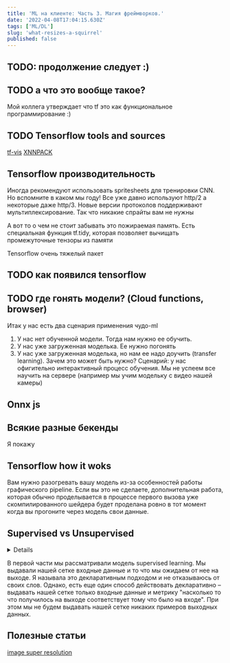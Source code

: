 ```yaml
---
title: 'ML на клиенте: Часть 3. Магия фреймворков.'
date: '2022-04-08T17:04:15.630Z'
tags: ['ML/DL']
slug: 'what-resizes-a-squirrel'
published: false
---
```


## TODO: продолжение следует :)

## TODO а что это вообще такое?

Мой коллега утверждает что tf это как функциональное программирование :)

## TODO Tensorflow tools and sources

[tf-vis](https://js.tensorflow.org/api_vis/latest/)
[XNNPACK](https://github.com/google/XNNPACK)

## Tensorflow производительность

Иногда рекомендуют использовать spritesheets для тренировки CNN. Но вспомните в каком мы году!
Все уже давно используют http/2 а некоторые даже http/3. Новые версии протоколов поддерживают мультиплексирование.
Так что никакие спрайты вам не нужны

А вот то о чем не стоит забывать это пожираемая память. Есть специальная функция tf.tidy, которая позволяет вычищать промежуточные тензоры из памяти

Tensorflow очень тяжелый пакет

## TODO как появился tensorflow

## TODO где гонять модели? (Cloud functions, browser)

Итак у нас есть два сценария применения чудо-ml

1. У нас нет обученной модели. Тогда нам нужно ее обучить.
2. У нас уже загруженная моделька. Ее нужно погонять
3. У нас уже загруженная моделька, но нам ее надо доучить (transfer learning). Зачем это может быть нужно?
   Сценарий: у нас офигительно интерактивный процесс обучения. Мы не успеем все научить на сервере (например мы учим модельку с видео нашей камеры)

## Onnx js

## Всякие разные бекенды

Я покажу

## Tensorflow how it woks

Вам нужно разогревать вашу модель из-за особенностей работы графического pipeline. Если вы это не сделаете, дополнительная работа,
которая обычно проделывается в процессе первого вызова уже скомпилированного шейдера будет проделана ровно в тот момент когда вы прогоните через модель свои данные.

## Supervised vs Unsupervised

<Details title="Зачем мешать русский и английский?">
  Наверное вы обратили внимание (а некоторые и сказали фррр!) что я смешиваю
  русские и английские термины. Дело в том, что большинство ресурсов, которыми я
  пользуюсь на английском языке. Так что и термины там английские :) Кроме того,
  кажется что читателям будет проще перевести английские термины на русский чем
  наоборот :)
</Details>

В первой части мы рассматривали модель supervised learning. Мы выдавали нашей сетке входные данные и то что мы ожидаем от нее на выходе.
Я называла это декларативным подходом и не отказываюсь от своих слов. Однако, есть еще один способ действовать декларативно – выдавать нашей сетке только входные данные и метрику "насколько то что получилось на выходе соответствует тому что было на входе".
При этом мы не будем выдавать нашей сетке никаких примеров выходных данных.

## Полезные статьи

[image super resolution](https://github.com/david-gpu/srez)
